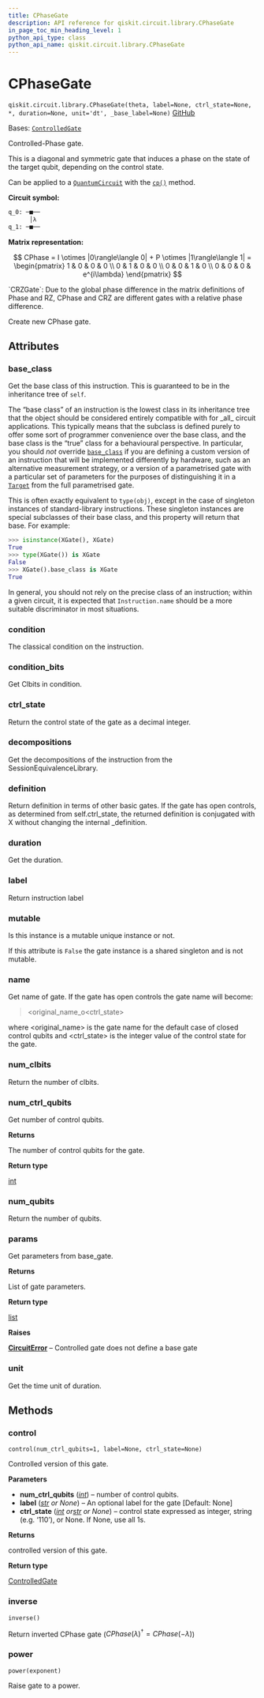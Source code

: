 ```yaml
---
title: CPhaseGate
description: API reference for qiskit.circuit.library.CPhaseGate
in_page_toc_min_heading_level: 1
python_api_type: class
python_api_name: qiskit.circuit.library.CPhaseGate
---
```


# CPhaseGate

<span id="qiskit.circuit.library.CPhaseGate" />

`qiskit.circuit.library.CPhaseGate(theta, label=None, ctrl_state=None, *, duration=None, unit='dt', _base_label=None)` [GitHub](https://github.com/qiskit/qiskit/tree/stable/0.46/qiskit/circuit/library/standard_gates/p.py "view source code")

Bases: [`ControlledGate`](qiskit.circuit.ControlledGate "qiskit.circuit.controlledgate.ControlledGate")

Controlled-Phase gate.

This is a diagonal and symmetric gate that induces a phase on the state of the target qubit, depending on the control state.

Can be applied to a [`QuantumCircuit`](qiskit.circuit.QuantumCircuit "qiskit.circuit.QuantumCircuit") with the [`cp()`](qiskit.circuit.QuantumCircuit#cp "qiskit.circuit.QuantumCircuit.cp") method.

**Circuit symbol:**

```python
q_0: ─■──
      │λ
q_1: ─■──
```

**Matrix representation:**

$$
CPhase =
    I \otimes |0\rangle\langle 0| + P \otimes |1\rangle\langle 1| =
    \begin{pmatrix}
        1 & 0 & 0 & 0 \\
        0 & 1 & 0 & 0 \\
        0 & 0 & 1 & 0 \\
        0 & 0 & 0 & e^{i\lambda}
    \end{pmatrix}
$$

<Admonition title="See also" type="note">
  `CRZGate`: Due to the global phase difference in the matrix definitions of Phase and RZ, CPhase and CRZ are different gates with a relative phase difference.
</Admonition>

Create new CPhase gate.

## Attributes

<span id="qiskit.circuit.library.CPhaseGate.base_class" />

### base\_class

Get the base class of this instruction. This is guaranteed to be in the inheritance tree of `self`.

The “base class” of an instruction is the lowest class in its inheritance tree that the object should be considered entirely compatible with for \_all\_ circuit applications. This typically means that the subclass is defined purely to offer some sort of programmer convenience over the base class, and the base class is the “true” class for a behavioural perspective. In particular, you should *not* override [`base_class`](#qiskit.circuit.library.CPhaseGate.base_class "qiskit.circuit.library.CPhaseGate.base_class") if you are defining a custom version of an instruction that will be implemented differently by hardware, such as an alternative measurement strategy, or a version of a parametrised gate with a particular set of parameters for the purposes of distinguishing it in a [`Target`](qiskit.transpiler.Target "qiskit.transpiler.Target") from the full parametrised gate.

This is often exactly equivalent to `type(obj)`, except in the case of singleton instances of standard-library instructions. These singleton instances are special subclasses of their base class, and this property will return that base. For example:

```python
>>> isinstance(XGate(), XGate)
True
>>> type(XGate()) is XGate
False
>>> XGate().base_class is XGate
True
```

In general, you should not rely on the precise class of an instruction; within a given circuit, it is expected that `Instruction.name` should be a more suitable discriminator in most situations.

<span id="qiskit.circuit.library.CPhaseGate.condition" />

### condition

The classical condition on the instruction.

<span id="qiskit.circuit.library.CPhaseGate.condition_bits" />

### condition\_bits

Get Clbits in condition.

<span id="qiskit.circuit.library.CPhaseGate.ctrl_state" />

### ctrl\_state

Return the control state of the gate as a decimal integer.

<span id="qiskit.circuit.library.CPhaseGate.decompositions" />

### decompositions

Get the decompositions of the instruction from the SessionEquivalenceLibrary.

<span id="qiskit.circuit.library.CPhaseGate.definition" />

### definition

Return definition in terms of other basic gates. If the gate has open controls, as determined from self.ctrl\_state, the returned definition is conjugated with X without changing the internal \_definition.

<span id="qiskit.circuit.library.CPhaseGate.duration" />

### duration

Get the duration.

<span id="qiskit.circuit.library.CPhaseGate.label" />

### label

Return instruction label

<span id="qiskit.circuit.library.CPhaseGate.mutable" />

### mutable

Is this instance is a mutable unique instance or not.

If this attribute is `False` the gate instance is a shared singleton and is not mutable.

<span id="qiskit.circuit.library.CPhaseGate.name" />

### name

Get name of gate. If the gate has open controls the gate name will become:

> \<original\_name\_o\<ctrl\_state>

where \<original\_name> is the gate name for the default case of closed control qubits and \<ctrl\_state> is the integer value of the control state for the gate.

<span id="qiskit.circuit.library.CPhaseGate.num_clbits" />

### num\_clbits

Return the number of clbits.

<span id="qiskit.circuit.library.CPhaseGate.num_ctrl_qubits" />

### num\_ctrl\_qubits

Get number of control qubits.

**Returns**

The number of control qubits for the gate.

**Return type**

[int](https://docs.python.org/3/library/functions.html#int "(in Python v3.12)")

<span id="qiskit.circuit.library.CPhaseGate.num_qubits" />

### num\_qubits

Return the number of qubits.

<span id="qiskit.circuit.library.CPhaseGate.params" />

### params

Get parameters from base\_gate.

**Returns**

List of gate parameters.

**Return type**

[list](https://docs.python.org/3/library/stdtypes.html#list "(in Python v3.12)")

**Raises**

[**CircuitError**](circuit#qiskit.circuit.CircuitError "qiskit.circuit.CircuitError") – Controlled gate does not define a base gate

<span id="qiskit.circuit.library.CPhaseGate.unit" />

### unit

Get the time unit of duration.

## Methods

### control

<span id="qiskit.circuit.library.CPhaseGate.control" />

`control(num_ctrl_qubits=1, label=None, ctrl_state=None)`

Controlled version of this gate.

**Parameters**

*   **num\_ctrl\_qubits** ([*int*](https://docs.python.org/3/library/functions.html#int "(in Python v3.12)")) – number of control qubits.
*   **label** ([*str*](https://docs.python.org/3/library/stdtypes.html#str "(in Python v3.12)") *or None*) – An optional label for the gate \[Default: None]
*   **ctrl\_state** ([*int*](https://docs.python.org/3/library/functions.html#int "(in Python v3.12)")  *or*[*str*](https://docs.python.org/3/library/stdtypes.html#str "(in Python v3.12)") *or None*) – control state expressed as integer, string (e.g. ‘110’), or None. If None, use all 1s.

**Returns**

controlled version of this gate.

**Return type**

[ControlledGate](qiskit.circuit.ControlledGate "qiskit.circuit.ControlledGate")

### inverse

<span id="qiskit.circuit.library.CPhaseGate.inverse" />

`inverse()`

Return inverted CPhase gate ($CPhase(\lambda)^{\dagger} = CPhase(-\lambda)$)

### power

<span id="qiskit.circuit.library.CPhaseGate.power" />

`power(exponent)`

Raise gate to a power.

